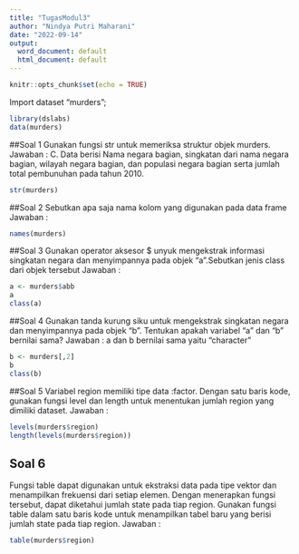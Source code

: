 ```yaml
---
title: "TugasModul3"
author: "Nindya Putri Maharani"
date: "2022-09-14"
output:
  word_document: default
  html_document: default
---
```


```r
knitr::opts_chunk$set(echo = TRUE)
```
Import dataset "murders";
```r
library(dslabs)
data(murders)
```

##Soal 1 
Gunakan fungsi str untuk memeriksa struktur objek murders.
Jawaban : C. Data berisi Nama negara bagian, singkatan dari nama negara bagian, wilayah
negara bagian, dan populasi negara bagian serta jumlah total pembunuhan pada
tahun 2010.

```r
str(murders)
```


##Soal 2 
Sebutkan apa saja nama kolom yang digunakan pada data frame
Jawaban :

```r
names(murders)
```
##Soal 3
Gunakan operator aksesor $ unyuk mengekstrak informasi singkatan negara dan menyimpannya pada
objek "a".Sebutkan jenis class dari objek tersebut
Jawaban :

```r
a <- murders$abb
a
class(a)
```

##Soal 4
Gunakan tanda kurung siku untuk mengekstrak singkatan negara dan menyimpannya pada objek "b". Tentukan apakah variabel "a" dan "b" bernilai sama?
Jawaban : a dan b bernilai sama yaitu "character"

```r
b <- murders[,2]
b
class(b)
```

##Soal 5
Variabel region memiliki tipe data :factor. Dengan satu baris kode, gunakan fungsi level dan length untuk menentukan jumlah region yang dimiliki dataset.
Jawaban :

```r
levels(murders$region)
length(levels(murders$region))
```

## Soal 6
Fungsi table dapat digunakan untuk ekstraksi data pada tipe vektor dan menampilkan frekuensi dari setiap elemen. Dengan menerapkan fungsi tersebut, dapat diketahui jumlah state pada tiap region. 
Gunakan fungsi table dalam satu baris kode untuk menampilkan tabel baru yang berisi jumlah state pada tiap region.
Jawaban :

```r
table(murders$region)
```

